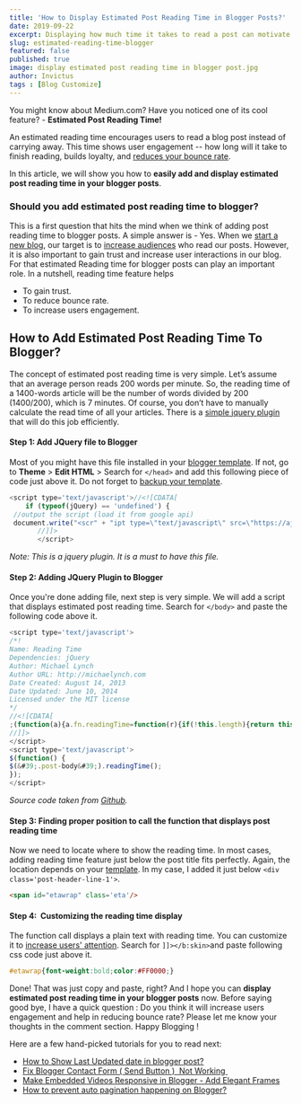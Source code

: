 ```yaml
---
title: 'How to Display Estimated Post Reading Time in Blogger Posts?'
date: 2019-09-22
excerpt: Displaying how much time it takes to read a post can motivate users in going through content. Using this simple jquery plugin, you can show estimated post reading time in blogger posts.
slug: estimated-reading-time-blogger
featured: false
published: true
image: display estimated post reading time in blogger post.jpg
author: Invictus
tags : [Blog Customize]
---
```


You might know about Medium.com? Have you noticed one of its cool feature? - **Estimated Post Reading Time!** 

An estimated reading time encourages users to read a blog post instead of carrying away. This time shows user engagement -- how long will it take to finish reading, builds loyalty, and [reduces your bounce rate](https://www.twistblogg.com/2015/10/killer-seo-guides-for-newbie-blogger.html).   

In this article, we will show you how to **easily add and display estimated post reading time in your blogger posts**.  
  


  

### Should you add estimated post reading time to blogger?

This is a first question that hits the mind when we think of adding post reading time to blogger posts. A simple answer is - Yes. When we [start a new blog](https://www.twistblogg.com/2014/04/what-is-difference-between-blog-and-website.html), our target is to [increase audiences](https://www.twistblogg.com/2014/03/seo-top-5-link-building-methods.html) who read our posts. However, it is also important to gain trust and increase user interactions in our blog. For that estimated Reading time for blogger posts can play an important role. In a nutshell, reading time feature helps  

*   To gain trust.
*   To reduce bounce rate.
*   To increase users engagement.

  

## How to Add Estimated Post Reading Time To Blogger?


The concept of estimated post reading time is very simple. Let’s assume that an average person reads 200 words per minute. So, the reading time of a 1400-words article will be the number of words divided by 200 (1400/200), which is 7 minutes. Of course, you don’t have to manually calculate the read time of all your articles. There is a [simple jquery plugin](https://www.twistblogg.com/2015/04/email-subscription-popup-blogger-plugin.html) that will do this job efficiently.  
  

#### Step 1: Add JQuery file to Blogger

Most of you might have this file installed in your [blogger template](https://www.twistblogg.com/2019/09/best-premium-blogger-templates.html). If not, go to **Theme** > **Edit HTML** > Search for `</head>` and add this following piece of code just above it. Do not forget to [backup your template](https://www.twistblogg.com/2014/05/how-to-backup-all-blogger-blogs-with-google-takeout.html).  
  
```js title=Jquery
<script type='text/javascript'>//<![CDATA[  
    if (typeof(jQuery) == 'undefined') {  
 //output the script (load it from google api)  
 document.write("<scr" + "ipt type=\"text/javascript\" src=\"https://ajax.googleapis.com/ajax/libs/jquery/1.7.1/jquery.min.js\"></scr" + "ipt>");}  
       //]]>  
       </script> 
```

_Note: This is a jquery plugin. It is a must to have this file._  
  

#### Step 2: Adding JQuery Plugin to Blogger

Once you're done adding file, next step is very simple. We will add a script that displays estimated post reading time. Search for `</body>` and paste the following code above it.  
  
```js title=main.js
<script type='text/javascript'>  
/*!  
Name: Reading Time  
Dependencies: jQuery  
Author: Michael Lynch  
Author URL: http://michaelynch.com  
Date Created: August 14, 2013  
Date Updated: June 10, 2014  
Licensed under the MIT license  
*/  
//<![CDATA[  
;(function(a){a.fn.readingTime=function(r){if(!this.length){return this}var h={readingTimeTarget:".eta",wordCountTarget:null,wordsPerMinute:270,round:true,lang:"en",lessThanAMinuteString:"",prependTimeString:"",prependWordString:"",remotePath:null,remoteTarget:null};var i=this;var c=a(this);i.settings=a.extend({},h,r);var e=i.settings.readingTimeTarget;var d=i.settings.wordCountTarget;var k=i.settings.wordsPerMinute;var p=i.settings.round;var b=i.settings.lang;var l=i.settings.lessThanAMinuteString;var o=i.settings.prependTimeString;var f=i.settings.prependWordString;var g=i.settings.remotePath;var n=i.settings.remoteTarget;if(b=="it"){var m=l||"Meno di un minuto";var q="mins"}else{if(b=="fr"){var m=l||"Moins d'une minute";var q="mins"}else{if(b=="de"){var m=l||"Weniger als eine Minute";var q="mins"}else{if(b=="es"){var m=l||"Menos de un minuto";var q="mins"}else{if(b=="nl"){var m=l||"Minder dan een minuut";var q="mins"}else{var m=l||"< 1 Min";var q="mins"}}}}}var j=function(y){var v=y.trim().split(/\s+/g).length;var u=k/60;var s=v/u;if(p===true){var x=Math.round(s/60)}else{var x=Math.floor(s/60)}var w=Math.round(s-x*60);if(p===true){if(x>0){a(e).text(o+x+" "+q)}else{a(e).text(o+m)}}else{var t=x+":"+w;a(e).text(o+t)}if(d!==""&&d!==undefined){a(d).text(f+v)}};c.each(function(){if(g!=null&&n!=null){a.get(g,function(s){j(a("<div>").html(s).find(n).text())})}else{j(c.text())}})}})(jQuery);  
//]]>  
</script>  
<script type='text/javascript'>  
$(function() {  
$(&#39;.post-body&#39;).readingTime();  
});  
</script>
```

_Source code taken from <a href="https://github.com/michael-lynch/reading-time" rel="nofollow noopener noreferrer" target="_blank">Github</a>._   
  


#### Step 3: Finding proper position to call the function that displays post reading time

Now we need to locate where to show the reading time. In most cases, adding reading time feature just below the post title fits perfectly. Again, the location depends on your [template](https://www.twistblogg.com/2016/01/premium-seo-optimized-blogger-template.html). In my case, I added it just below `<div class='post-header-line-1'>`.

```html
<span id="etawrap" class='eta'/> 
```  


#### Step 4:  Customizing the reading time display


The function call displays a plain text with reading time. You can customize it to [increase users' attention](https://www.twistblogg.com/2014/01/how-to-get-google-to-index-new-blog-site-articles-quickly.html). Search for `]]></b:skin>`and paste following css code just above it.

```css
#etawrap{font-weight:bold;color:#FF0000;}
```  

Done! That was just copy and paste, right? And I hope you can **display estimated post reading time in your blogger posts** now. Before saying good bye, I have a quick question : Do you think it will increase users engagement and help in reducing bounce rate? Please let me know your thoughts in the comment section. Happy Blogging !  
  

Here are a few hand-picked tutorials for you to read next:  

*   [How to Show Last Updated date in blogger post?](https://www.twistblogg.com/2019/09/show-published-and-last-updated-date-in-blogger-post.html)
*   [Fix Blogger Contact Form ( Send Button )  Not Working ](https://www.twistblogg.com/2019/08/fix-blogger-contact-form-not-working.html)
*   [Make Embedded Videos Responsive in Blogger - Add Elegant Frames](https://www.twistblogg.com/2015/08/how-to-make-embedded-videos-responsive-and-display-inside-frame.html)
*   [How to prevent auto pagination happening on Blogger?](https://www.twistblogg.com/2015/04/know-how-to-prevent-auto-pagination.html)